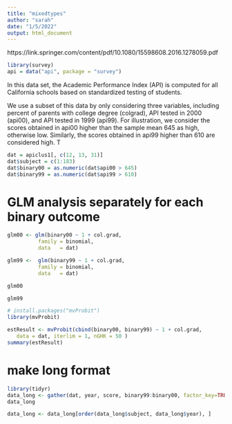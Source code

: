 ```yaml
---
title: "mixedtypes"
author: "sarah"
date: "1/5/2022"
output: html_document
---
```


https://link.springer.com/content/pdf/10.1080/15598608.2016.1278059.pdf

```r
library(survey)
api = data("api", package = "survey")

```

 In this data set,
the Academic Performance Index (API) is computed for all California schools based on
standardized testing of students. 

We use a subset of this data by only considering three
variables, including percent of parents with college degree (colgrad), API tested in 2000
(api00), and API tested in 1999 (api99). For illustration, we consider the scores obtained in
api00 higher than the sample mean 645 as high, otherwise low. Similarly, the scores obtained
in api99 higher than 610 are considered high. T

```r
dat = apiclus1[, c(12, 13, 31)]
dat$subject = c(1:183)
dat$binary00 = as.numeric(dat$api00 > 645)
dat$binary99 = as.numeric(dat$api99 > 610)
```


# GLM analysis separately for each binary outcome
```r
glm00 <- glm(binary00 ~ 1 + col.grad, 
          family = binomial,
          data   = dat)

glm99 <-  glm(binary99 ~ 1 + col.grad, 
          family = binomial,
          data   = dat)

```

```r
glm00
```

```r
glm99
```

```r
# install.packages("mvProbit")
library(mvProbit)

estResult <- mvProbit(cbind(binary00, binary99) ~ 1 + col.grad,
   data = dat, iterlim = 1, nGHK = 50 )
summary(estResult)
```

# make long format
```r
library(tidyr)
data_long <- gather(dat, year, score, binary99:binary00, factor_key=TRUE)
data_long

data_long <- data_long[order(data_long$subject, data_long$year), ]

```

